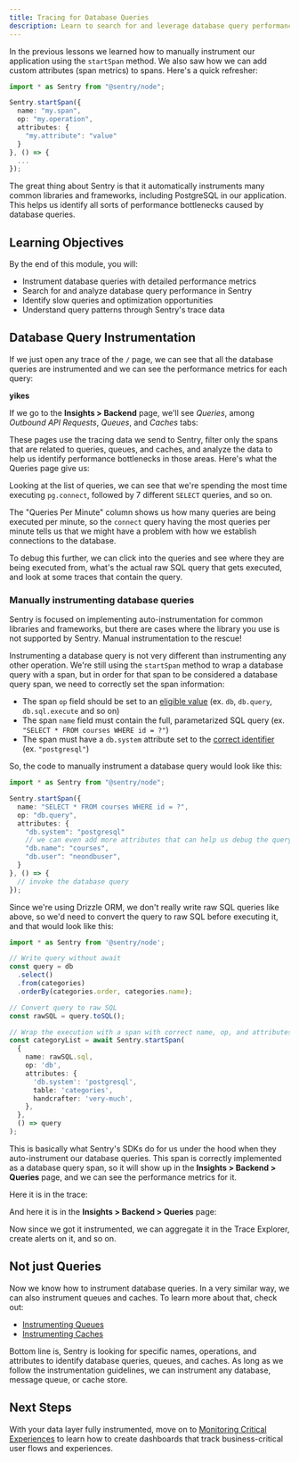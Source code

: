 ```yaml
---
title: Tracing for Database Queries
description: Learn to search for and leverage database query performance data in your Sentry spans
---
```



In the previous lessons we learned how to manually instrument our application using the `startSpan` method. We also saw how we can add custom attributes (span metrics) to spans. Here's a quick refresher:

```ts
import * as Sentry from "@sentry/node";

Sentry.startSpan({
  name: "my.span",
  op: "my.operation",
  attributes: {
    "my.attribute": "value"
  }
}, () => {
  ...
});
```

The great thing about Sentry is that it automatically instruments many common libraries and frameworks, including PostgreSQL in our application. This helps us identify all sorts of performance bottlenecks caused by database queries.

## Learning Objectives

By the end of this module, you will:

- Instrument database queries with detailed performance metrics
- Search for and analyze database query performance in Sentry
- Identify slow queries and optimization opportunities
- Understand query patterns through Sentry's trace data

## Database Query Instrumentation

If we just open any trace of the `/` page, we can see that all the database queries are instrumented and we can see the performance metrics for each query:

<ScaledImage
  src="/assets/img/queries-auto-instrumented.png"
  alt="Database Trace"
/>

**yikes**

If we go to the **Insights > Backend** page, we'll see _Queries_, among _Outbound API Requests_, _Queues_, and _Caches_ tabs:

<ScaledImage
  src="/assets/img/backend-insights-navbar.png"
  alt="Backend Insights Navbar"
/>

These pages use the tracing data we send to Sentry, filter only the spans that are related to queries, queues, and caches, and analyze the data to help us identify performance bottlenecks in those areas. Here's what the Queries page give us:

<ScaledImage src="/assets/img/queries-page.png" alt="Queries Page" />

Looking at the list of queries, we can see that we're spending the most time executing `pg.connect`, followed by 7 different `SELECT` queries, and so on.

The "Queries Per Minute" column shows us how many queries are being executed per minute, so the `connect` query having the most queries per minute tells us that we might have a problem with how we establish connections to the database.

To debug this further, we can click into the queries and see where they are being executed from, what's the actual raw SQL query that gets executed, and look at some traces that contain the query.

### Manually instrumenting database queries

Sentry is focused on implementing auto-instrumentation for common libraries and frameworks, but there are cases where the library you use is not supported by Sentry. Manual instrumentation to the rescue!

Instrumenting a database query is not very different than instrumenting any other operation. We're still using the `startSpan` method to wrap a database query with a span, but in order for that span to be considered a database query span, we need to correctly set the span information:

- The span `op` field should be set to an [eligible value](https://develop.sentry.dev/sdk/telemetry/traces/span-operations/#database) (ex. `db`, `db.query`, `db.sql.execute` and so on)
- The span `name` field must contain the full, parametarized SQL query (ex. `"SELECT * FROM courses WHERE id = ?"`)
- The span must have a `db.system` attribute set to the [correct identifier](https://github.com/open-telemetry/semantic-conventions/blob/main/docs/database/database-spans.md) (ex. `"postgresql"`)

So, the code to manually instrument a database query would look like this:

```ts
import * as Sentry from "@sentry/node";

Sentry.startSpan({
  name: "SELECT * FROM courses WHERE id = ?",
  op: "db.query",
  attributes: {
    "db.system": "postgresql"
    // we can even add more attributes that can help us debug the query
    "db.name": "courses",
    "db.user": "neondbuser",
  }
}, () => {
  // invoke the database query
});
```

Since we're using Drizzle ORM, we don't really write raw SQL queries like above, so we'd need to convert the query to raw SQL before executing it, and that would look like this:

```ts
import * as Sentry from '@sentry/node';

// Write query without await
const query = db
  .select()
  .from(categories)
  .orderBy(categories.order, categories.name);

// Convert query to raw SQL
const rawSQL = query.toSQL();

// Wrap the execution with a span with correct name, op, and attributes
const categoryList = await Sentry.startSpan(
  {
    name: rawSQL.sql,
    op: 'db',
    attributes: {
      'db.system': 'postgresql',
      table: 'categories',
      handcrafter: 'very-much',
    },
  },
  () => query
);
```

This is basically what Sentry's SDKs do for us under the hood when they auto-instrument our database queries. This span is correctly implemented as a database query span, so it will show up in the **Insights > Backend > Queries** page, and we can see the performance metrics for it.

Here it is in the trace:

<ScaledImage
  src="/assets/img/trace-manual-query.png"
  alt="Trace Manual Query"
/>

And here it is in the **Insights > Backend > Queries** page:

<ScaledImage
  src="/assets/img/queries-page-manual-instrumentation.png"
  alt="Queries Page Manual Instrumentation"
/>

Now since we got it instrumented, we can aggregate it in the Trace Explorer, create alerts on it, and so on.

## Not just Queries

Now we know how to instrument database queries. In a very similar way, we can also instrument queues and caches. To learn more about that, check out:

- [Instrumenting Queues](https://docs.sentry.io/platforms/javascript/guides/node/tracing/instrumentation/queues-module/)
- [Instrumenting Caches](https://docs.sentry.io/platforms/javascript/guides/node/tracing/instrumentation/caches-module/)

Bottom line is, Sentry is looking for specific names, operations, and attributes to identify database queries, queues, and caches. As long as we follow the instrumentation guidelines, we can instrument any database, message queue, or cache store.

## Next Steps

With your data layer fully instrumented, move on to [Monitoring Critical Experiences](/monitoring-critical-experiences/) to learn how to create dashboards that track business-critical user flows and experiences.
